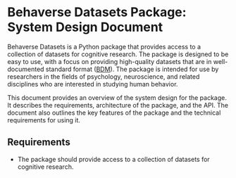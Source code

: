 # Behaverse Datasets Package: System Design Document

Behaverse Datasets is a Python package that provides access to a collection of datasets for cognitive research. The package is designed to be easy to use, with a focus on providing high-quality datasets that are in well-documented standard format ([BDM]()). The package is intended for use by researchers in the fields of psychology, neuroscience, and related disciplines who are interested in studying human behavior.

This document provides an overview of the system design for the package. It describes the requirements, architecture of the package, and the API. The document also outlines the key features of the package and the technical requirements for using it.

## Requirements

- The package should provide access to a collection of datasets for cognitive research.